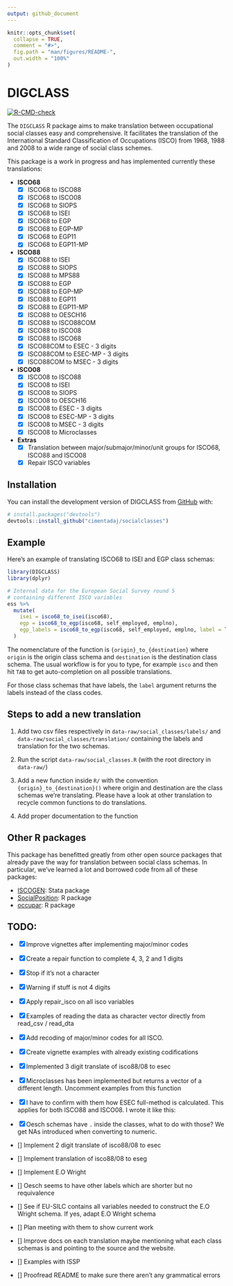 ```yaml
---
output: github_document
---
```


<!-- README.md is generated from README.Rmd. Please edit that file -->

```r
knitr::opts_chunk$set(
  collapse = TRUE,
  comment = "#>",
  fig.path = "man/figures/README-",
  out.width = "100%"
)
```


# DIGCLASS

<!-- badges: start -->
[![R-CMD-check](https://github.com/cimentadaj/socialclasses/actions/workflows/R-CMD-check.yaml/badge.svg)](https://github.com/cimentadaj/socialclasses/actions/workflows/R-CMD-check.yaml)
<!-- badges: end -->

The `DIGCLASS` R package aims to make translation between occupational social classes easy and comprehensive. It facilitates the translation of the International Standard Classification of Occupations (ISCO) from 1968, 1988 and 2008 to a wide range of social class schemes.

This package is a work in progress and has implemented currently these translations:

* **ISCO68**
  - [X] ISCO68 to ISCO88
  - [X] ISCO68 to ISCO08
  - [X] ISCO68 to SIOPS
  - [X] ISCO68 to ISEI
  - [X] ISCO68 to EGP
  - [X] ISCO68 to EGP-MP
  - [X] ISCO68 to EGP11
  - [X] ISCO68 to EGP11-MP

* **ISCO88**
  - [X] ISCO88 to ISEI
  - [X] ISCO88 to SIOPS
  - [X] ISCO88 to MPS88
  - [X] ISCO88 to EGP
  - [X] ISCO88 to EGP-MP
  - [X] ISCO88 to EGP11
  - [X] ISCO88 to EGP11-MP
  - [X] ISCO88 to OESCH16
  - [X] ISCO88 to ISCO88COM
  - [X] ISCO88 to ISCO08
  - [X] ISCO88 to ISCO68
  - [X] ISCO88COM to ESEC - 3 digits
  - [X] ISCO88COM to ESEC-MP - 3 digits
  - [X] ISCO88COM to MSEC - 3 digits

* **ISCO08**
  - [X] ISCO08 to ISCO88
  - [X] ISCO08 to ISEI
  - [X] ISCO08 to SIOPS
  - [X] ISCO08 to OESCH16
  - [X] ISCO08 to ESEC - 3 digits
  - [X] ISCO08 to ESEC-MP - 3 digits
  - [X] ISCO08 to MSEC - 3 digits
  - [X] ISCO08 to Microclasses

* **Extras**
  - [X] Translation between major/submajor/minor/unit groups for ISCO68, ISCO88 and ISCO08
  - [X] Repair ISCO variables

## Installation

You can install the development version of DIGCLASS from [GitHub](https://github.com/) with:

``` r
# install.packages("devtools")
devtools::install_github("cimentadaj/socialclasses")
```

## Example

Here's an example of translating ISCO68 to ISEI and EGP class schemas:

```r
library(DIGCLASS)
library(dplyr)

# Internal data for the European Social Survey round 5
# containing different ISCO variables
ess %>%
  mutate(
    isei = isco68_to_isei(isco68),
    egp = isco68_to_egp(isco68, self_employed, emplno),
    egp_labels = isco68_to_egp(isco68, self_employed, emplno, label = TRUE)
  )
```

The nomenclature of the function is `{origin}_to_{destination}` where `origin` is the origin class schema and `destination` is the destination class schema. The usual workflow is for you to type, for example `isco` and then hit `TAB` to get auto-completion on all possible translations.

For those class schemas that have labels, the `label` argument returns the labels instead of the class codes.

## Steps to add a new translation

1. Add two csv files respectively in `data-raw/social_classes/labels/` and `data-raw/social_classes/translation/` containing the labels and translation for the two schemas.

2. Run the script `data-raw/social_classes.R` (with the root directory in `data-raw/`)

3. Add a new function inside `R/` with the convention `{origin}_to_{destination}()` where origin and destination are the class schemas we're translating. Please have a look at other translation to recycle common functions to do translations.

4. Add proper documentation to the function


## Other R packages

This package has benefitted greatly from other open source packages that already pave the way for translation between social class schemas. In particular, we've learned a lot and borrowed code from all of these packages:

- [ISCOGEN](https://github.com/benjann/iscogen): Stata package
- [SocialPosition](https://cran.r-project.org/web/packages/SocialPosition/index.html): R package
- [occupar](https://github.com/DiogoFerrari/occupar/): R package

## TODO:

- [X] Improve vignettes after implementing major/minor codes
- [X] Create a repair function to complete 4, 3, 2 and 1 digits
- [X] Stop if it's not a character
- [X] Warning if stuff is not 4 digits
- [X] Apply repair_isco on all isco variables
- [X] Examples of reading the data as character vector directly from read_csv / read_dta
- [X] Add recoding of major/minor codes for all ISCO.
- [X] Create vignette examples with already existing codifications
- [X] Implemented 3 digit translate of isco88/08 to esec
- [X] Microclasses has been implemented but returns a vector of a different length. Uncomment examples from this function
- [X] I have to confirm with them how ESEC full-method is calculated. This applies for both ISCO88 and ISCO08. I wrote it like this:
- [X] Oesch schemas have `.` inside the classes, what to do with those? We get NAs introduced when converting to numeric.

- [] Implement 2 digit translate of isco88/08 to esec
- [] Implement translation of isco88/08 to eseg
- [] Implement E.O Wright
- [] Oesch seems to have other labels which are shorter but no requivalence
- [] See if EU-SILC contains all variables needed to construct the E.O Wright schema. If yes, adapt E.O Wright schema
- [] Plan meeting with them to show current work
- [] Improve docs on each translation maybe mentioning what each  class schemas is and pointing to the source and the website.
- [] Examples with ISSP
- [] Proofread README to make sure there aren't any grammatical errors
